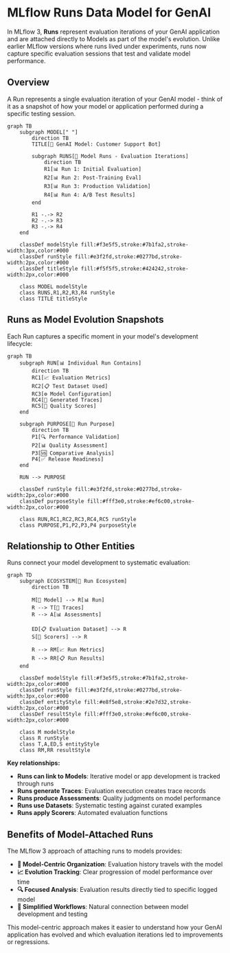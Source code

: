 # MLflow Runs Data Model for GenAI

In MLflow 3, **Runs** represent evaluation iterations of your GenAI application and are attached directly to Models as part of the model's evolution. Unlike earlier MLflow versions where runs lived under experiments, runs now capture specific evaluation sessions that test and validate model performance.

## Overview

A Run represents a single evaluation iteration of your GenAI model - think of it as a snapshot of how your model or application performed during a specific testing session.

```mermaid
graph TB
    subgraph MODEL[" "]
        direction TB
        TITLE[🤖 GenAI Model: Customer Support Bot]

        subgraph RUNS[🚀 Model Runs - Evaluation Iterations]
            direction TB
            R1[📊 Run 1: Initial Evaluation]
            R2[📊 Run 2: Post-Training Eval]
            R3[📊 Run 3: Production Validation]
            R4[📊 Run 4: A/B Test Results]
        end

        R1 -.-> R2
        R2 -.-> R3
        R3 -.-> R4
    end

    classDef modelStyle fill:#f3e5f5,stroke:#7b1fa2,stroke-width:3px,color:#000
    classDef runStyle fill:#e3f2fd,stroke:#0277bd,stroke-width:2px,color:#000
    classDef titleStyle fill:#f5f5f5,stroke:#424242,stroke-width:2px,color:#000

    class MODEL modelStyle
    class RUNS,R1,R2,R3,R4 runStyle
    class TITLE titleStyle
```

## Runs as Model Evolution Snapshots

Each Run captures a specific moment in your model's development lifecycle:

```mermaid
graph TB
    subgraph RUN[📊 Individual Run Contains]
        direction TB
        RC1[📈 Evaluation Metrics]
        RC2[📋 Test Dataset Used]
        RC3[⚙️ Model Configuration]
        RC4[📝 Generated Traces]
        RC5[🎯 Quality Scores]
    end

    subgraph PURPOSE[🎯 Run Purpose]
        direction TB
        P1[🔍 Performance Validation]
        P2[📊 Quality Assessment]
        P3[🆚 Comparative Analysis]
        P4[✅ Release Readiness]
    end

    RUN --> PURPOSE

    classDef runStyle fill:#e3f2fd,stroke:#0277bd,stroke-width:2px,color:#000
    classDef purposeStyle fill:#fff3e0,stroke:#ef6c00,stroke-width:2px,color:#000

    class RUN,RC1,RC2,RC3,RC4,RC5 runStyle
    class PURPOSE,P1,P2,P3,P4 purposeStyle
```

## Relationship to Other Entities

Runs connect your model development to systematic evaluation:

```mermaid
graph TD
    subgraph ECOSYSTEM[🌟 Run Ecosystem]
        direction TB

        M[🤖 Model] --> R[📊 Run]
        R --> T[📝 Traces]
        R --> A[📊 Assessments]

        ED[📋 Evaluation Dataset] --> R
        S[🎯 Scorers] --> R

        R --> RM[📈 Run Metrics]
        R --> RR[📋 Run Results]
    end

    classDef modelStyle fill:#f3e5f5,stroke:#7b1fa2,stroke-width:2px,color:#000
    classDef runStyle fill:#e3f2fd,stroke:#0277bd,stroke-width:3px,color:#000
    classDef entityStyle fill:#e8f5e8,stroke:#2e7d32,stroke-width:2px,color:#000
    classDef resultStyle fill:#fff3e0,stroke:#ef6c00,stroke-width:2px,color:#000

    class M modelStyle
    class R runStyle
    class T,A,ED,S entityStyle
    class RM,RR resultStyle
```

**Key relationships:**
- **Runs can link to Models**: Iterative model or app development is tracked through runs
- **Runs generate Traces**: Evaluation execution creates trace records
- **Runs produce Assessments**: Quality judgments on model performance
- **Runs use Datasets**: Systematic testing against curated examples
- **Runs apply Scorers**: Automated evaluation functions

## Benefits of Model-Attached Runs

The MLflow 3 approach of attaching runs to models provides:

- **🎯 Model-Centric Organization**: Evaluation history travels with the model
- **📈 Evolution Tracking**: Clear progression of model performance over time
- **🔍 Focused Analysis**: Evaluation results directly tied to specific logged model
- **🚀 Simplified Workflows**: Natural connection between model development and testing

This model-centric approach makes it easier to understand how your GenAI application has evolved and which evaluation iterations led to improvements or regressions.
